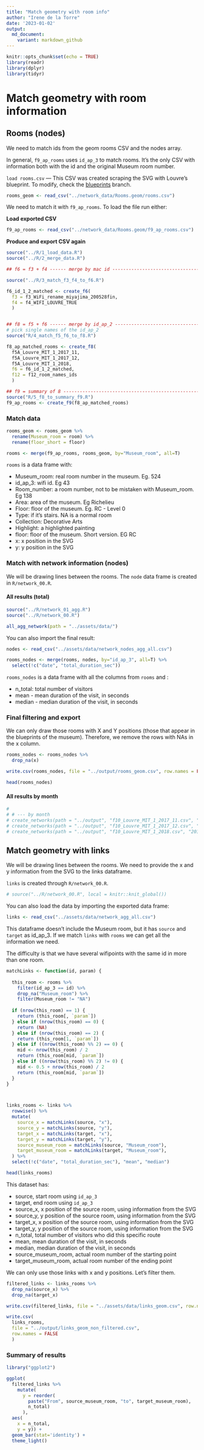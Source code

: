 ```yaml
---
title: "Match geometry with room info"
author: "Irene de la Torre"
date: '2023-01-02'
output:
  md_document:
    variant: markdown_github
---
```


```r
knitr::opts_chunk$set(echo = TRUE)
library(readr)
library(dplyr)
library(tidyr)
```

# Match geometry with room information

## Rooms (nodes)

We need to match ids from the geom rooms CSV and the nodes array.

In general, `f9_ap_rooms` uses `id_ap_3` to match rooms. It's the only CSV
with information both with the id and the original Museum room number.

`load rooms.csv` --- This CSV was created scraping the SVG with Louvre's
blueprint. To modify, check the [blueprints](https://github.com/irenedelatorre/2022.02_Tokyo.University_Louvre/tree/blueprints)
branch.

```r
rooms_geom <- read_csv("../network_data/Rooms.geom/rooms.csv")
```

We need to match it with `f9_ap_rooms`. To load the file run either:

**Load exported CSV**

```r
f9_ap_rooms <- read_csv("../network_data/Rooms.geom/f9_ap_rooms.csv")
```

**Produce and export CSV again**

```r
source("../R/1_load_data.R")
source("../R/2_merge_data.R")

## f6 = f3 + f4 ------ merge by mac id ----------------------------------------

source("../R/3_match_f3_f4_to_f6.R")

f6_id_1_2_matched <- create_f6(
  f3 = f3_WiFi_rename_miyajima_200528fin,
  f4 = f4_WIFI_LOUVRE_TRUE
  )


## f8 = f5 + f6 ------ merge by id_ap_2 ----------------------------------------
# pick single names of the id_ap_2
source("R/4_match_f5_f6_to_f8.R")

f8_ap_matched_rooms <- create_f8(
  f5A_Louvre_MIT_1_2017_11,
  f5A_Louvre_MIT_1_2017_12,
  f5A_Louvre_MIT_1_2018,
  f6 = f6_id_1_2_matched,
  f12 = f12_room_names_ids
  )

## f9 = summary of 8 ----------------------------------------------------------
source("R/5_f8_to_summary_f9.R")
f9_ap_rooms <- create_f9(f8_ap_matched_rooms)

```

### Match data

```r

rooms_geom <- rooms_geom %>%
  rename(Museum_room = room) %>%
  rename(floor_short = floor)

rooms <- merge(f9_ap_rooms, rooms_geom, by="Museum_room", all=T)

```

`rooms` is a data frame with:

-   Museum_room: real room number in the museum. Eg. 524
-   id_ap_3: wifi id. Eg 43
-   Room_number: a room number, not to be mistaken with Museum_room. Eg 138
-   Area: area of the museum. Eg Richelieu
-   Floor: floor of the museum. Eg. RC - Level 0
-   Type: if it's stairs. NA is a normal room
-   Collection: Decorative Arts
-   Highlight: a highlighted painting
-   floor: floor of the museum. Short version. EG RC
-   x: x position in the SVG
-   y: y position in the SVG

### Match with network information (nodes)

We will be drawing lines between the rooms. The
`node` data frame is created in `R/network_00.R`.

#### All results (total)

```r
source("../R/network_01_agg.R")
source("../R/network_00.R")

all_agg_network(path = "../assets/data/")

```

You can also import the final result:

```r

nodes <- read_csv("../assets/data/network_nodes_agg_all.csv")

rooms_nodes <- merge(rooms, nodes, by="id_ap_3", all=T) %>%
  select(!c("date", "total_duration_sec"))

```

`rooms_nodes` is a data frame with all the columns from `rooms` and :

-   n_total: total number of visitors
-   mean - mean duration of the visit, in seconds
-   median - median duration of the visit, in seconds

### Final filtering and export

We can only draw those rooms with X and Y positions (those that appear in the blueprints of the museum). Therefore, we remove the rows with NAs in the x column.

```r
rooms_nodes <- rooms_nodes %>%
  drop_na(x)

write.csv(rooms_nodes, file = "../output/rooms_geom.csv", row.names = FALSE)

head(rooms_nodes)
```

#### All results by month 

```r
# 
# # --- by month
# create_networks(path = "../output", "f10_Louvre_MIT_1_2017_11.csv", "2017-11")
# create_networks(path = "../output", "f10_Louvre_MIT_1_2017_12.csv", "2017-12")
# create_networks(path = "../output", "f10_Louvre_MIT_1_2018.csv", "2018-01")
```

## Match geometry with links

We will be drawing lines between the rooms. We need to provide the x and y 
information from the SVG to the links dataframe.

`links` is created through `R/network_00.R`.

```r
# source("../R/network_00.R", local = knitr::knit_global())
```

You can also load the data by importing the exported data frame:

```r
links <- read_csv("../assets/data/network_agg_all.csv")
```

This dataframe doesn't include the Museum room, but it has `source` and 
`target` as id_ap_3. If we match `links` with `rooms` we can get all 
the information we need.

The difficulty is that we have several wifipoints with the same id 
in more than one room.

```r

matchLinks <- function(id, param) {
  
  this_room <- rooms %>%
    filter(id_ap_3 == id) %>%
    drop_na("Museum_room") %>%
    filter(Museum_room != "NA")
  
  if (nrow(this_room) == 1) {
    return (this_room[, `param`])
  } else if (nrow(this_room) == 0) {
    return (NA)
  } else if (nrow(this_room) == 2) {
    return (this_room[1, `param`])
  } else if ((nrow(this_room) %% 2) == 0) {
    mid <- nrow(this_room) / 2
    return (this_room[mid, `param`])
  } else if ((nrow(this_room) %% 2) != 0) {
    mid <- 0.5 + nrow(this_room) / 2
    return (this_room[mid, `param`])
  }
}



links_rooms <- links %>% 
  rowwise() %>%
  mutate(
    source_x = matchLinks(source, "x"),
    source_y = matchLinks(source, "y"),
    target_x = matchLinks(target, "x"),
    target_y = matchLinks(target, "y"),
    source_museum_room = matchLinks(source, "Museum_room"),
    target_museum_room = matchLinks(target, "Museum_room"),
  ) %>%
  select(!c("date", "total_duration_sec"), "mean", "median")

head(links_rooms)

```

This dataset has:

-   source, start room using `id_ap_3`
-   target, end room using `id_ap_3`
-   source_x, x position of the source room, using information from the SVG
-   source_y, y position of the source room, using information from the SVG
-   target_x, x position of the source room, using information from the SVG
-   target_y, y position of the source room, using information from the SVG
-   n_total, total number of visitors who did this specific route
-   mean, mean duration of the visit, in seconds
-   median, median duration of the visit, in seconds
-   source_museum_room, actual room number of the starting point
-   target_museum_room, actual room number of the ending point

We can only use those links with x and y positions. Let's filter them.

```r

filtered_links <- links_rooms %>%
  drop_na(source_x) %>%
  drop_na(target_x)

write.csv(filtered_links, file = "../assets/data/links_geom.csv", row.names = FALSE)

write.csv(
  links_rooms,
  file = "../output/links_geom_non_filtered.csv",
  row.names = FALSE
  )
```

### Summary of results

```r

library("ggplot2")

ggplot(
  filtered_links %>%
    mutate(
      y = reorder(
        paste("From", source_museum_room, "to", target_museum_room),
        n_total)
      ),
  aes(
    x = n_total,
    y = y)) +
  geom_bar(stat='identity') + 
  theme_light()

```
